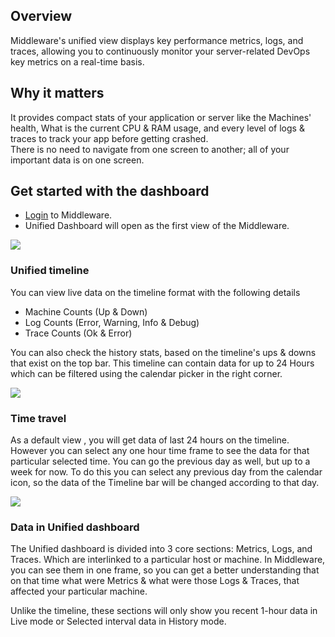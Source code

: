 Overview
--------

Middleware's unified view displays key performance metrics, logs, and traces, allowing you to continuously monitor your server-related DevOps key metrics on a real-time basis.

Why it matters
--------------

It provides compact stats of your application or server like the Machines' health, What is the current CPU & RAM usage, and every level of logs & traces to track your app before getting crashed.\
There is no need to navigate from one screen to another; all of your important data is on one screen.

Get started with the dashboard
------------------------------

-   [Login](https://app.middleware.io/auth/login/) to Middleware.
-   Unified Dashboard will open as the first view of the Middleware.
<img src="/images/unified-dashboard/dashboard-1.png"/>


### Unified timeline
You can view live data on the timeline format with the following details

-   Machine Counts (Up & Down)
-   Log Counts (Error, Warning, Info & Debug)
-   Trace Counts (Ok & Error)

You can also check the history stats, based on the timeline's ups & downs that exist on the top bar. This timeline can contain data for up to 24 Hours which can be filtered using the calendar picker in the right corner.

<img src="/images/unified-dashboard/dashboard-2.png"/>

### Time travel
As a default view , you will get data of last 24 hours on the timeline. However you can select any one hour time frame to see the data for that particular selected time. You can go the previous day as well, but up to a week for now. To do this you can select any previous day from the calendar icon, so the data of the Timeline bar will be changed according to that day.

<img src="/images/unified-dashboard/dashboard-3.png"/>

### Data in Unified dashboard
The Unified dashboard is divided into 3 core sections: Metrics, Logs, and Traces. Which are interlinked to a particular host or machine. In Middleware, you can see them in one frame, so you can get a better understanding that on that time what were Metrics & what were those Logs & Traces, that affected your particular machine.

<Note> Unlike the timeline, these sections will only show you recent 1-hour data in Live mode or Selected interval data in History mode.</Note>
